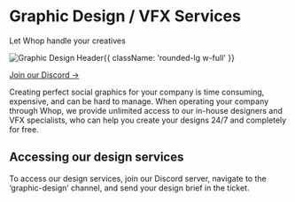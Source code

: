 
<HeroPattern />

<div className='lead'>

# Graphic Design / VFX Services

Let Whop handle your creatives

![Graphic Design Header](https://i.imgur.com/I7Ard05.png){{ className: 'rounded-lg w-full' }}

[Join our Discord →](https://discord.gg/mWRKWRezSQ)

Creating perfect social graphics for your company is time consuming, expensive, and can be hard to manage. When operating your company through Whop, we provide unlimited access to our in-house designers and VFX specialists, who can help you create your designs 24/7 and completely for free. 

## Accessing our design services

To access our design services, join our Discord server, navigate to the ‘graphic-design’ channel, and send your design brief in the ticket.

</div>